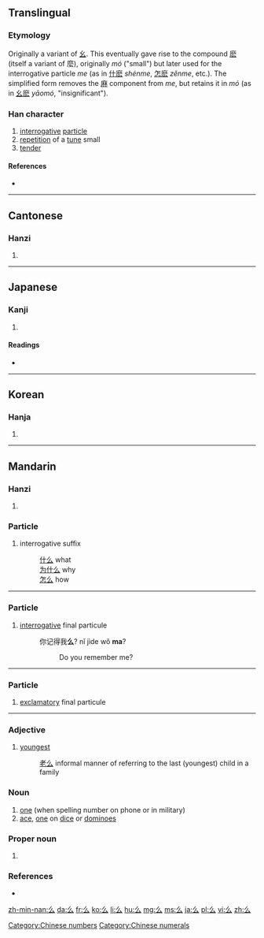 {{also|幺|麼}}<!-- may be replaced by zh-forms -->
==Translingual==
{{stroke order|type=animate}}

===Etymology===
Originally a variant of [[幺]]. This eventually gave rise to the compound [[麽]] (itself a variant of 麼), originally ''mó'' ("small") but later used for the interrogative particle ''me'' (as in [[什麽]] ''shénme'', [[怎麽]] ''zěnme'', etc.). The simplified form removes the [[麻]] component from ''me'', but retains it in ''mó'' (as in [[幺麽]] ''yāomó'', "insignificant").

===Han character===
{{Han char|rn=4|rad=丿|as=02|sn=3|four=20732|canj=HI|ids=⿱丿厶}}

# [[interrogative]] [[particle]]
# [[repetition]] of a [[tune]] small
# [[tender]]

====References====
* {{Han ref|kx=0082.030|dkj=00121|dj=0165.090|hdz=10033.020|uh=4E48|ud=20040|bh=A45C|bd=42076}}

[[Category:Chinese numbers]]
[[Category:Chinese numerals]]

----

==Cantonese==

===Hanzi===
{{yue-hanzi|jyut=|y=mo1|}}

# {{defn|lang=yue|sort=丿02}}

----

==Japanese==

===Kanji===
{{ja-kanji|grade=|rs=丿02}}

# {{defn|lang=ja|sort=丿02}}

====Readings====
* {{ja-readings|on=[[えう]] (eu)|kun=}}

----

==Korean==

===Hanja===
{{ko-hanja|hangeul=요|rv=yo|mr=yo}}

# {{defn|lang=ko|sort=丿02}}

----

==Mandarin==

===Hanzi===
{{cmn-hanzi|sim=幺|pin=[[ma]] ([[ma5]]), [[me]] ([[me5]]), [[mǒ]] ([[mo3]]), [[mo]] ([[mo5]]), [[yāo]] ([[yao1]])|wg=ma<sup>5</sup>, *me<sup>5</sup>, mo<sup>3</sup>, mo<sup>5</sup>, yao<sup>1</sup>}}

# {{defn|lang=cmn|sort=丿02}}

===Particle===
{{cmn-particle|s|tra=[[麼]] or [[麽]]|pin=me|pint=me5|sort=丿02}}

# interrogative suffix
#: [[什么]] what
#: [[为什么]] why
#: [[怎么]] how

----
===Particle===
{{cmn-particle|s|tra=[[麼]] or [[麽]]|pin=ma|pint=ma5|sort=丿02}}

# [[interrogative]] final particule
#: 你记得我'''么'''? nǐ jìde wǒ '''ma'''?
#:: Do you remember me?

----
===Particle===
{{cmn-particle|s|tra=[[麼]] or [[麽]]|pin=má|pint=ma2|sort=丿02}}

# [[exclamatory]] final particule

----

===Adjective===
{{cmn-adj|t|sim=幺|pin=yāo|pint=yao1|sort=丿02}}

# [[youngest]]
#: [[老么]] informal manner of referring to the last (youngest) child in a family

===Noun===
{{cmn-noun|t|sim=幺|pint=yao1|sort=丿02}}

# [[one]] (when spelling number on phone or in military)
# [[ace]], [[one]] on [[dice]] or [[dominoes]]

===Proper noun===
{{cmn-proper noun|t|sim=幺|pin=yāo|pint=yao1|sort=丿02}}

# {{surname|lang=cmn}}

===References===
* {{cite web
| url = http://www.mdbg.net/chindict/chindict.php?page=worddict&wdrst=0&wdqb=么
| title = 么
| work = MDBG English to Chinese dictionary ( Based on CC-CEDICT )
| language = Mandarin/English
| accessdate = 2014-02-14}}

[[zh-min-nan:么]]
[[da:么]]
[[fr:么]]
[[ko:么]]
[[li:么]]
[[hu:么]]
[[mg:么]]
[[ms:么]]
[[ja:么]]
[[pl:么]]
[[vi:么]]
[[zh:么]]